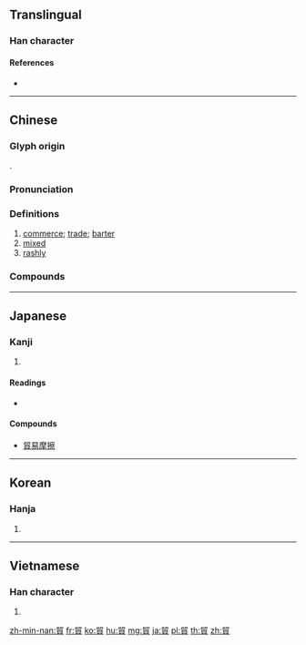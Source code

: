 {{character info/new}}
{{also|贸}}
==Translingual==

===Han character===
{{Han char|rn=154|rad=貝|as=05|sn=12|four=77806|canj=HHBUC}}

====References====
* {{Han ref|kx=1207.080|dkj=36721|dj=1670.130|hdz=63634.100|uh=8CBF|ud=36031|bh=B654|bd=46676}}

----

==Chinese==
{{zh-forms|s=贸}}

===Glyph origin===
{{Han etym}}
{{Han compound|卯|貝|ls=psc|c1=p|c2=s|t2=[[cowry]]}}.

===Pronunciation===
{{zh-pron
|m=mào
|c=mau6
|h=pfs=meu/méu
|md=mâiu
|mn=xm,zz,tw:bō͘/xm,zz:mō͘/qz:biō/xm,zz:bāu/xm,zz,tw:ba̍uh/qz:pa̍uh
|w=3meu
|mc=y
|oc=y
|cat=n,a,adv
}}

===Definitions===
{{zh-hanzi}}

# [[commerce]]; [[trade]]; [[barter]]
# [[mixed]]
# [[rashly]]

===Compounds===
{{zh-der|世貿中心|國貿|外貿|抱布貿絲|經貿|貿名|貿易|貿然|貿貿|貿首|遷貿}}

----

==Japanese==

===Kanji===
{{ja-kanji|grade=5|rs=貝05}}

# {{defn|lang=ja|sort=貝05}}

====Readings====
* {{ja-readings|on=[[ぼう]] (bō), [[も]] (mo)|kun=[[かえる]] (kaeru), [[あきなう]] (akinau)|nanori=}}

====Compounds====
* [[貿易摩擦]]

----

==Korean==

===Hanja===
{{ko-hanja|hangeul=무|eumhun=|rv=mu|mr=mu|y=mu}}

# {{defn|lang=ko|sort=貝05}}

----

==Vietnamese==

===Han character===
{{vi-readings|rs=貝05| hanviet = mậu}}

# {{defn|lang=vi|sort=貝05}}

[[zh-min-nan:貿]]
[[fr:貿]]
[[ko:貿]]
[[hu:貿]]
[[mg:貿]]
[[ja:貿]]
[[pl:貿]]
[[th:貿]]
[[zh:貿]]